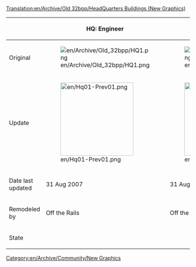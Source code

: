 [[Translation:en/Archive/Old 32bpp/HeadQuarters Buildings (New Graphics)]]
{{en/Linking}}

[[Category:en/Archive/Community/New Graphics]]


{| border=1 style="background:#e7ebff;"
!
!HQ: Engineer
!HQ: Traffic Manager
!HQ: Transport Coordinator
!HQ: Director
!HQ: Chairman
|-
!Original
|[[File:en/Archive/Old 32bpp/HQ1.png]]
|[[File:en/Archive/Old 32bpp/HQ2.png]]
|[[File:en/Archive/Old 32bpp/HQ3.png]]
|[[File:en/Archive/Old 32bpp/HQ4.png]]
|[[File:en/Archive/Old 32bpp/HQ5.png]]
|-
!Update
|[[File:en/Hq01-Prev01.png|200px]]
|[[File:en/Hq02-Prev01.png|200px]]
|[[File:en/Hq03.jpeg|200px]]
|[[File:en/Archive/Old 32bpp/HQ full.png|200px]]
| 
|-
!Date last updated
|31 Aug 2007
|31 Aug 2007
|
|25 Dec 2007
|19 Nov 2006
|-
!Remodeled by
|Off the Rails
|Off the Rails
|TagDaze
|<span style="border: 1px solid #ff0; background: #fff; color: #660;"><b><span style="color: #660;">DirtY iCE</span></b><small>(<span style="color: #600;">talk</span>,[[Special:Contributions/DirtY iCE|<span style="color: #600;">contributions</span>]])</small></span>
|Gorre 
|-
!State
{{en/Archive/Old 32bpp/WIP}}
{{en/Archive/Old 32bpp/WIP}}
{{en/Archive/Old 32bpp/WIP}}
{{en/Archive/Old 32bpp/WIP}}
{{en/Archive/Old 32bpp/WIP}}
|}